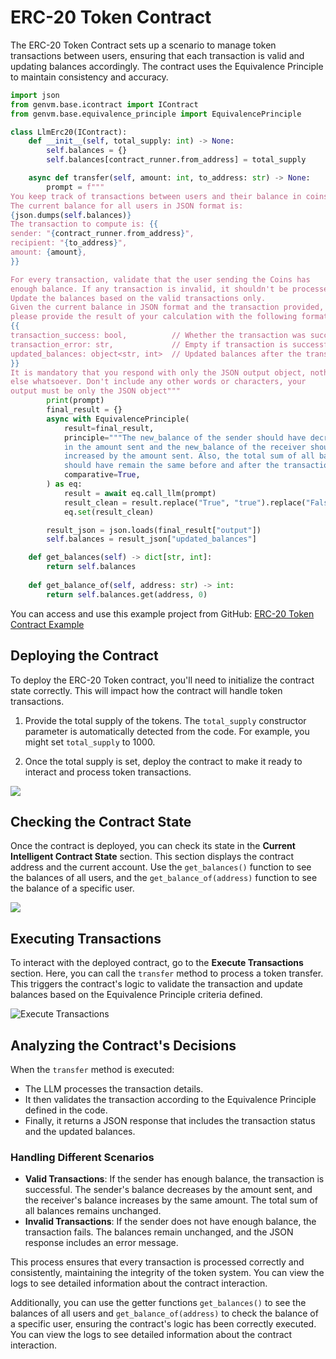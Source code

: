 # ERC-20 Token Contract

The ERC-20 Token Contract sets up a scenario to manage token transactions between users, ensuring that each transaction is valid and updating balances accordingly. The contract uses the Equivalence Principle to maintain consistency and accuracy.

```python filename="llmErc20" copy
import json
from genvm.base.icontract import IContract
from genvm.base.equivalence_principle import EquivalencePrinciple

class LlmErc20(IContract):
    def __init__(self, total_supply: int) -> None:
        self.balances = {}
        self.balances[contract_runner.from_address] = total_supply

    async def transfer(self, amount: int, to_address: str) -> None:
        prompt = f"""
You keep track of transactions between users and their balance in coins. 
The current balance for all users in JSON format is:
{json.dumps(self.balances)}
The transaction to compute is: {{
sender: "{contract_runner.from_address}",
recipient: "{to_address}",
amount: {amount},
}}

For every transaction, validate that the user sending the Coins has 
enough balance. If any transaction is invalid, it shouldn't be processed. 
Update the balances based on the valid transactions only.
Given the current balance in JSON format and the transaction provided, 
please provide the result of your calculation with the following format:
{{
transaction_success: bool,          // Whether the transaction was successful
transaction_error: str,             // Empty if transaction is successful
updated_balances: object<str, int>  // Updated balances after the transaction
}}
It is mandatory that you respond with only the JSON output object, nothing 
else whatsoever. Don't include any other words or characters, your 
output must be only the JSON object"""
        print(prompt)
        final_result = {}
        async with EquivalencePrinciple(
            result=final_result,
            principle="""The new_balance of the sender should have decreased 
            in the amount sent and the new_balance of the receiver should have
            increased by the amount sent. Also, the total sum of all balances
            should have remain the same before and after the transaction""",
            comparative=True,
        ) as eq:
            result = await eq.call_llm(prompt)
            result_clean = result.replace("True", "true").replace("False", "false")
            eq.set(result_clean)

        result_json = json.loads(final_result["output"])
        self.balances = result_json["updated_balances"]

    def get_balances(self) -> dict[str, int]:
        return self.balances
    
    def get_balance_of(self, address: str) -> int:
        return self.balances.get(address, 0)
```

You can access and use this example project from GitHub: [ERC-20 Token Contract Example](https://github.com/yeagerai/genlayer-simulator/blob/main/examples/contracts/erc20_token.py)

## Deploying the Contract

To deploy the ERC-20 Token contract, you'll need to initialize the contract state correctly. This will impact how the contract will handle token transactions.

1. Provide the total supply of the tokens. The `total_supply` constructor parameter is automatically detected from the code. For example, you might set `total_supply` to 1000.

2. Once the total supply is set, deploy the contract to make it ready to interact and process token transactions.


<Image src="/erc-token-deploy.png" width={700} height={700} />

## Checking the Contract State

Once the contract is deployed, you can check its state in the **Current Intelligent Contract State** section. This section displays the contract address and the current account. Use the `get_balances()` function to see the balances of all users, and the `get_balance_of(address)` function to see the balance of a specific user.

<Image src="/erc-token-contract-state.png" width={500} height={500} />

## Executing Transactions

To interact with the deployed contract, go to the **Execute Transactions** section. Here, you can call the `transfer` method to process a token transfer. This triggers the contract's logic to validate the transaction and update balances based on the Equivalence Principle criteria defined.

<Image src="/erc-token-execute-transaction.png" alt="Execute Transactions" width={500} height={500} />

## Analyzing the Contract's Decisions

When the `transfer` method is executed:

- The LLM processes the transaction details.
- It then validates the transaction according to the Equivalence Principle defined in the code.
- Finally, it returns a JSON response that includes the transaction status and the updated balances.

### Handling Different Scenarios

- **Valid Transactions**: If the sender has enough balance, the transaction is successful. The sender's balance decreases by the amount sent, and the receiver's balance increases by the same amount. The total sum of all balances remains unchanged.
- **Invalid Transactions**: If the sender does not have enough balance, the transaction fails. The balances remain unchanged, and the JSON response includes an error message.

This process ensures that every transaction is processed correctly and consistently, maintaining the integrity of the token system. You can view the logs to see detailed information about the contract interaction.

Additionally, you can use the getter functions `get_balances()` to see the balances of all users and `get_balance_of(address)` to check the balance of a specific user, ensuring the contract's logic has been correctly executed. You can view the logs to see detailed information about the contract interaction.